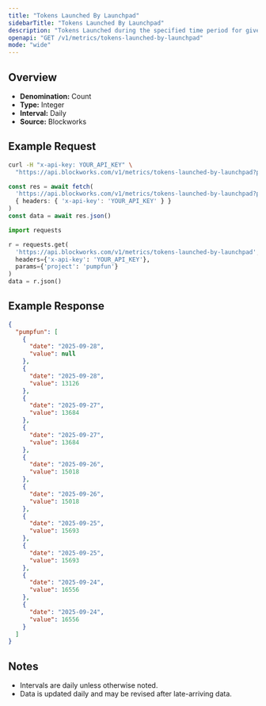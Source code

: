 ```yaml
---
title: "Tokens Launched By Launchpad"
sidebarTitle: "Tokens Launched By Launchpad"
description: "Tokens Launched during the specified time period for given launchpad."
openapi: "GET /v1/metrics/tokens-launched-by-launchpad"
mode: "wide"
---
```


## Overview

- **Denomination:** Count
- **Type:** Integer
- **Interval:** Daily
- **Source:** Blockworks

## Example Request

<CodeGroup>

```bash cURL
curl -H "x-api-key: YOUR_API_KEY" \
  "https://api.blockworks.com/v1/metrics/tokens-launched-by-launchpad?project=pumpfun"
```

```typescript TypeScript
const res = await fetch(
  'https://api.blockworks.com/v1/metrics/tokens-launched-by-launchpad?project=pumpfun',
  { headers: { 'x-api-key': 'YOUR_API_KEY' } }
)
const data = await res.json()
```

```python Python
import requests

r = requests.get(
  'https://api.blockworks.com/v1/metrics/tokens-launched-by-launchpad',
  headers={'x-api-key': 'YOUR_API_KEY'},
  params={'project': 'pumpfun'}
)
data = r.json()
```

</CodeGroup>

## Example Response

```json
{
  "pumpfun": [
    {
      "date": "2025-09-28",
      "value": null
    },
    {
      "date": "2025-09-28",
      "value": 13126
    },
    {
      "date": "2025-09-27",
      "value": 13684
    },
    {
      "date": "2025-09-27",
      "value": 13684
    },
    {
      "date": "2025-09-26",
      "value": 15018
    },
    {
      "date": "2025-09-26",
      "value": 15018
    },
    {
      "date": "2025-09-25",
      "value": 15693
    },
    {
      "date": "2025-09-25",
      "value": 15693
    },
    {
      "date": "2025-09-24",
      "value": 16556
    },
    {
      "date": "2025-09-24",
      "value": 16556
    }
  ]
}
```

## Notes
- Intervals are daily unless otherwise noted.
- Data is updated daily and may be revised after late-arriving data.